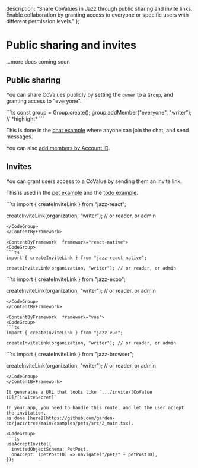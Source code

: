   description: "Share CoValues in Jazz through public sharing and invite links. Enable collaboration by granting access to everyone or specific users with different permission levels."
};


# Public sharing and invites

...more docs coming soon

## Public sharing

You can share CoValues publicly by setting the `owner` to a `Group`, and granting
access to "everyone".

<CodeGroup>
  ```ts
  const group = Group.create();
  group.addMember("everyone", "writer"); // *highlight*
  ```
</CodeGroup>

This is done in the [chat example](https://github.com/garden-co/jazz/tree/main/examples/chat) where anyone can join the chat, and send messages.

You can also [add members by Account ID](/docs/groups/intro#adding-group-members-by-id).

## Invites

You can grant users access to a CoValue by sending them an invite link.

This is used in the [pet example](https://github.com/garden-co/jazz/tree/main/examples/pets)
and the [todo example](https://github.com/garden-co/jazz/tree/main/examples/todo).

<ContentByFramework  framework="react">
<CodeGroup>
```ts
import { createInviteLink } from "jazz-react";

createInviteLink(organization, "writer"); // or reader, or admin
```
</CodeGroup>
</ContentByFramework>

<ContentByFramework  framework="react-native">
<CodeGroup>
```ts
import { createInviteLink } from "jazz-react-native";

createInviteLink(organization, "writer"); // or reader, or admin
```
</CodeGroup>
</ContentByFramework>

<ContentByFramework  framework="react-native-expo">
<CodeGroup>
```ts
import { createInviteLink } from "jazz-expo";

createInviteLink(organization, "writer"); // or reader, or admin
```
</CodeGroup>
</ContentByFramework>

<ContentByFramework  framework="vue">
<CodeGroup>
```ts
import { createInviteLink } from "jazz-vue";

createInviteLink(organization, "writer"); // or reader, or admin
```
</CodeGroup>
</ContentByFramework>

<ContentByFramework  framework="svelte">
<CodeGroup>
```ts
import { createInviteLink } from "jazz-browser";

createInviteLink(organization, "writer"); // or reader, or admin
```
</CodeGroup>
</ContentByFramework>

It generates a URL that looks like `.../invite/[CoValue ID]/[inviteSecret]`

In your app, you need to handle this route, and let the user accept the invitation,
as done [here](https://github.com/garden-co/jazz/tree/main/examples/pets/src/2_main.tsx).

<CodeGroup>
```ts
useAcceptInvite({
  invitedObjectSchema: PetPost,
  onAccept: (petPostID) => navigate("/pet/" + petPostID),
});
```
</CodeGroup>
